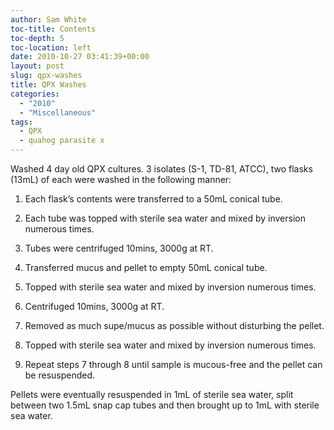 ```yaml
---
author: Sam White
toc-title: Contents
toc-depth: 5
toc-location: left
date: 2010-10-27 03:41:39+00:00
layout: post
slug: qpx-washes
title: QPX Washes
categories:
  - "2010"
  - "Miscellaneous"
tags:
  - QPX
  - quahog parasite x
---
```


Washed 4 day old QPX cultures. 3 isolates (S-1, TD-81, ATCC), two flasks (13mL) of each were washed in the following manner:





  1. Each flask's contents were transferred to a 50mL conical tube.



  2. Each tube was topped with sterile sea water and mixed by inversion numerous times.



  3. Tubes were centrifuged 10mins, 3000g at RT.



  4. Transferred mucus and pellet to empty 50mL conical tube.



  5. Topped with sterile sea water and mixed by inversion numerous times.



  6. Centrifuged 10mins, 3000g at RT.



  7. Removed as much supe/mucus as possible without disturbing the pellet.



  8. Topped with sterile sea water and mixed by inversion numerous times.



  9. Repeat steps 7 through 8 until sample is mucous-free and the pellet can be resuspended.






Pellets were eventually resuspended in 1mL of sterile sea water, split between two 1.5mL snap cap tubes and then brought up to 1mL with sterile sea water.
